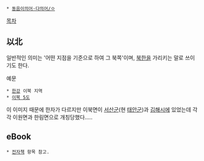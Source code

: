  * [[동음이의어·다의어/ㅇ]]

[[목차]]
== 以北 ==
일반적인 의미는 '어떤 지점을 기준으로 하여 그 북쪽'이며, [[북한]]을 가리키는 말로 쓰이기도 한다.

예문
 * [[한강]] 이북 지역
 * [[이북 5도]]

이 이미지 때문에 한자가 다르지만 이북면이 [[서산시|서산군]](현 [[태안군]])과 [[김해시]]에 있었는데 각각 이원면과 한림면으로 개칭당했다.....

== eBook ==
 * [[전자책]] 항목 참고.
